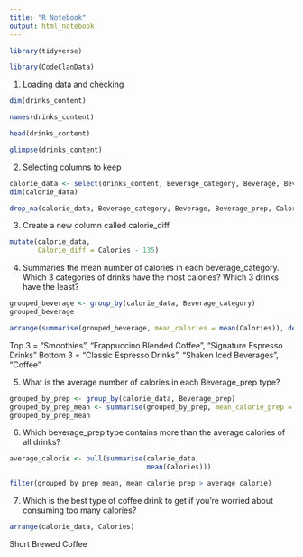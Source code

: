 ```yaml
---
title: "R Notebook"
output: html_notebook
---
```


```r
library(tidyverse)
```

```r
library(CodeClanData)
```

1. Loading data and checking

```r
dim(drinks_content)
```

```r
names(drinks_content)
```

```r
head(drinks_content)
```

```r
glimpse(drinks_content)
```

2. Selecting columns to keep

```r
calorie_data <- select(drinks_content, Beverage_category, Beverage, Beverage_prep, Calories)
dim(calorie_data)
```

```r
drop_na(calorie_data, Beverage_category, Beverage, Beverage_prep, Calories)
```

3. Create a new column called calorie_diff

```r
mutate(calorie_data, 
       Calorie_diff = Calories - 135)
```

4. Summaries the mean number of calories in each beverage_category. Which 3 categories of drinks have the most calories? Which 3 drinks have the least? 

```r
grouped_beverage <- group_by(calorie_data, Beverage_category)
grouped_beverage
```
```r
arrange(summarise(grouped_beverage, mean_calories = mean(Calories)), desc(mean_calories))
```
Top 3 = "Smoothies", "Frappuccino Blended Coffee", "Signature Espresso Drinks"
Bottom 3 = "Classic Espresso Drinks", "Shaken Iced Beverages", "Coffee"

5. What is the average number of calories in each Beverage_prep type?

```r
grouped_by_prep <- group_by(calorie_data, Beverage_prep)
grouped_by_prep_mean <- summarise(grouped_by_prep, mean_calorie_prep = mean(Calories))
grouped_by_prep_mean
```

6. Which beverage_prep type contains more than the average calories of all drinks?

```r
average_calorie <- pull(summarise(calorie_data,
                                  mean(Calories)))

filter(grouped_by_prep_mean, mean_calorie_prep > average_calorie)
```

7. Which is the best type of coffee drink to get if you're worried about consuming too many calories?

```r
arrange(calorie_data, Calories)
```
Short Brewed Coffee
